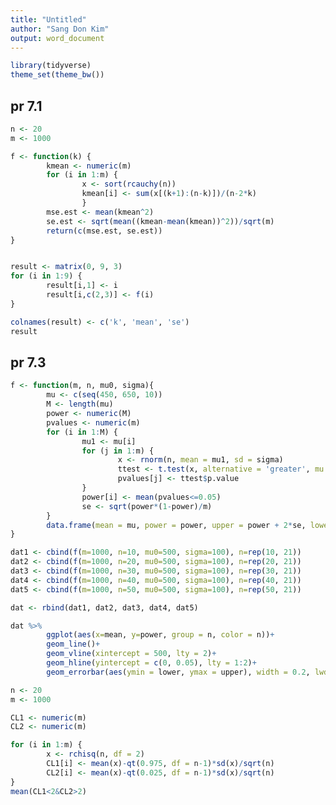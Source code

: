 ```yaml
---
title: "Untitled"
author: "Sang Don Kim"
output: word_document
---
```



```r
library(tidyverse)
theme_set(theme_bw())

```

## pr 7.1 

```r

n <- 20
m <- 1000

f <- function(k) {
        kmean <- numeric(m)
        for (i in 1:m) {
                x <- sort(rcauchy(n))
                kmean[i] <- sum(x[(k+1):(n-k)])/(n-2*k)
                }
        mse.est <- mean(kmean^2)
        se.est <- sqrt(mean((kmean-mean(kmean))^2))/sqrt(m)
        return(c(mse.est, se.est))
}


result <- matrix(0, 9, 3)
for (i in 1:9) {
        result[i,1] <- i
        result[i,c(2,3)] <- f(i)
}

colnames(result) <- c('k', 'mean', 'se')
result

```


## pr 7.3 

```r

f <- function(m, n, mu0, sigma){
        mu <- c(seq(450, 650, 10))
        M <- length(mu)
        power <- numeric(M)
        pvalues <- numeric(m)
        for (i in 1:M) {
                mu1 <- mu[i]
                for (j in 1:m) {
                        x <- rnorm(n, mean = mu1, sd = sigma)
                        ttest <- t.test(x, alternative = 'greater', mu = mu0)
                        pvalues[j] <- ttest$p.value
                }
                power[i] <- mean(pvalues<=0.05)
                se <- sqrt(power*(1-power)/m)
        }
        data.frame(mean = mu, power = power, upper = power + 2*se, lower = power-2*se)
}

dat1 <- cbind(f(m=1000, n=10, mu0=500, sigma=100), n=rep(10, 21))
dat2 <- cbind(f(m=1000, n=20, mu0=500, sigma=100), n=rep(20, 21))
dat3 <- cbind(f(m=1000, n=30, mu0=500, sigma=100), n=rep(30, 21))
dat4 <- cbind(f(m=1000, n=40, mu0=500, sigma=100), n=rep(40, 21))
dat5 <- cbind(f(m=1000, n=50, mu0=500, sigma=100), n=rep(50, 21))

dat <- rbind(dat1, dat2, dat3, dat4, dat5)

dat %>% 
        ggplot(aes(x=mean, y=power, group = n, color = n))+
        geom_line()+
        geom_vline(xintercept = 500, lty = 2)+
        geom_hline(yintercept = c(0, 0.05), lty = 1:2)+
        geom_errorbar(aes(ymin = lower, ymax = upper), width = 0.2, lwd = 1.5)

```



```r

n <- 20
m <- 1000

CL1 <- numeric(m)
CL2 <- numeric(m)

for (i in 1:m) {
        x <- rchisq(n, df = 2)
        CL1[i] <- mean(x)-qt(0.975, df = n-1)*sd(x)/sqrt(n)
        CL2[i] <- mean(x)-qt(0.025, df = n-1)*sd(x)/sqrt(n)
}
mean(CL1<2&CL2>2)

```